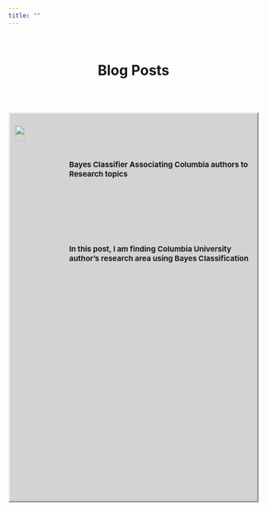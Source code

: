 ```yaml
---
title: ""
---
```


<!--Want to put something here such as an image or plot that captures some of the things I work on or produce to g=ive an idea of the research I do-->

<!--Introduction paragraph-->

<br>

<style>

h1 {
  
  font-weight: bold;
  
}
img {

  float: left;
  position: relative;
  width: 20%;
  margin-left: 2%;
  margin-top: 2%;
  margin-bottom: 2%;
  margin-right: 2%;
  
}

.post {

  background-color: #D3D3D3;
  position: relative;
  height: 20%;
  width: auto;
  border-style: outset;
  
}

.text {

  background-color: #D3D3D3;
  font-size: 15px;
  position: relative;
  font-weight: bold;
  
}

.text.Date {

  top: 10%;

}

.text.Description {

  top: 25%;
  color: #211a23;
  
}

</style>


<h1 style="text-align: center" >Blog Posts</h1>

<br>
<br>

<div class="post">

  <a href="_posts/Columbia_Authors_To_Topics.html">
    <img src="http://www.iran-daily.com/content/imgcache/file/11166/0/image_650_365.jpg"/>
  </a>
  
  <p class="text Date">
    Bayes Classifier Associating Columbia authors to Research topics
  </p>
  
  <p class="text Description">
    In this post, I am finding Columbia University author's research area using Bayes Classification
  </p>

</div>



